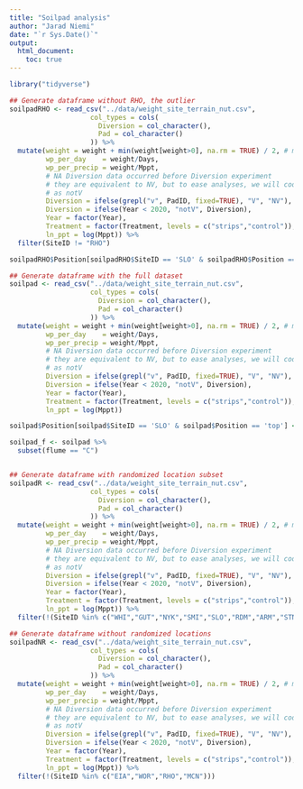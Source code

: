 ```yaml
---
title: "Soilpad analysis"
author: "Jarad Niemi"
date: "`r Sys.Date()`"
output: 
  html_document: 
    toc: true
---
```


```r
library("tidyverse")

## Generate dataframe without RHO, the outlier
soilpadRHO <- read_csv("../data/weight_site_terrain_nut.csv",
                    col_types = cols(
                      Diversion = col_character(),
                      Pad = col_character()
                    )) %>%
  mutate(weight = weight + min(weight[weight>0], na.rm = TRUE) / 2, # minimum non-zero is 0.0003
         wp_per_day    = weight/Days,
         wp_per_precip = weight/Mppt,
         # NA Diversion data occurred before Diversion experiment
         # they are equivalent to NV, but to ease analyses, we will code them
         # as notV
         Diversion = ifelse(grepl("v", PadID, fixed=TRUE), "V", "NV"),
         Diversion = ifelse(Year < 2020, "notV", Diversion),
         Year = factor(Year),
         Treatment = factor(Treatment, levels = c("strips","control")),
         ln_ppt = log(Mppt)) %>%
  filter(SiteID != "RHO")

soilpadRHO$Position[soilpadRHO$SiteID == 'SLO' & soilpadRHO$Position == 'top'] <- "middle"

## Generate dataframe with the full dataset
soilpad <- read_csv("../data/weight_site_terrain_nut.csv",
                    col_types = cols(
                      Diversion = col_character(),
                      Pad = col_character()
                    )) %>%
  mutate(weight = weight + min(weight[weight>0], na.rm = TRUE) / 2, # minimum non-zero is 0.0003
         wp_per_day    = weight/Days,
         wp_per_precip = weight/Mppt,
         # NA Diversion data occurred before Diversion experiment
         # they are equivalent to NV, but to ease analyses, we will code them
         # as notV
         Diversion = ifelse(grepl("v", PadID, fixed=TRUE), "V", "NV"),
         Diversion = ifelse(Year < 2020, "notV", Diversion),
         Year = factor(Year),
         Treatment = factor(Treatment, levels = c("strips","control")),
         ln_ppt = log(Mppt))

soilpad$Position[soilpad$SiteID == 'SLO' & soilpad$Position == 'top'] <- "middle"

soilpad_f <- soilpad %>%
  subset(flume == "C")


## Generate dataframe with randomized location subset
soilpadR <- read_csv("../data/weight_site_terrain_nut.csv",
                    col_types = cols(
                      Diversion = col_character(),
                      Pad = col_character()
                    )) %>%
  mutate(weight = weight + min(weight[weight>0], na.rm = TRUE) / 2, # minimum non-zero is 0.0003
         wp_per_day    = weight/Days,
         wp_per_precip = weight/Mppt,
         # NA Diversion data occurred before Diversion experiment
         # they are equivalent to NV, but to ease analyses, we will code them
         # as notV
         Diversion = ifelse(grepl("v", PadID, fixed=TRUE), "V", "NV"),
         Diversion = ifelse(Year < 2020, "notV", Diversion),
         Year = factor(Year),
         Treatment = factor(Treatment, levels = c("strips","control")),
         ln_ppt = log(Mppt)) %>%
  filter(!(SiteID %in% c("WHI","GUT","NYK","SMI","SLO","RDM","ARM","STN"))) 

## Generate dataframe without randomized locations
soilpadNR <- read_csv("../data/weight_site_terrain_nut.csv",
                    col_types = cols(
                      Diversion = col_character(),
                      Pad = col_character()
                    )) %>%
  mutate(weight = weight + min(weight[weight>0], na.rm = TRUE) / 2, # minimum non-zero is 0.0003
         wp_per_day    = weight/Days,
         wp_per_precip = weight/Mppt,
         # NA Diversion data occurred before Diversion experiment
         # they are equivalent to NV, but to ease analyses, we will code them
         # as notV
         Diversion = ifelse(grepl("v", PadID, fixed=TRUE), "V", "NV"),
         Diversion = ifelse(Year < 2020, "notV", Diversion),
         Year = factor(Year),
         Treatment = factor(Treatment, levels = c("strips","control")),
         ln_ppt = log(Mppt)) %>%
  filter(!(SiteID %in% c("EIA","WOR","RHO","MCN")))

```
